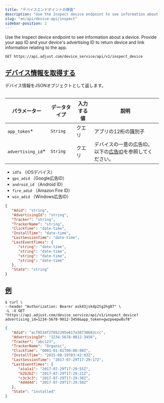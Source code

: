 ```yaml
---
title: "デバイスエンドポイントの検査"
description: "Use the Inspect device endpoint to see information about a device. Provide your app ID and your device's advertising ID to return device and link information relating to the app."
slug: "en/api/device-api/inspect"
sidebar-position: 2
---
```

Use the Inspect device endpoint to see information about a device. Provide your app ID and your device's advertising ID to return device and link information relating to the app.
<codeblock title="エンドポイント" highlight="/inspect_device"> 

```http
GET https://api.adjust.com/device_service/api/v1/inspect_device
```

</CodeBlock> 

[デバイス情報を取得する](fetch-device-information)
---------------------------------------

デバイス情報をJSONオブジェクトとして返します。
<table> 

|       パラメーター        |  データタイプ  | 入力する値 |                         説明                         |
|---------------------|----------|-------|----------------------------------------------------|
| `app_token`\*      | `String` | クエリ   | アプリの12桁の識別子                                        |
| `advertising_id`\* | `String` | クエリ   | デバイスの一意の広告ID。以下の[広告ID](#advertising-ids)を参照してください。 |

</Table> <accordion title="広告ID"> 

* `idfa` （iOSデバイス）
* `gps_adid` （Google広告ID）
* `android_id` （Android ID）
* `fire_adid` （Amazon Fire ID）
* `win_adid` （Windows広告ID）

</Accordion> <codeblock title="レスポンスの形式"> 

```json
{
   "Adid": "string",
   "AdvertisingId": "string",
   "Tracker": "string",
   "TrackerName": "string",
   "ClickTime": "date-time",
   "InstallTime": "date-time",
   "LastSessionTime": "date-time",
   "LastEventTimes": {
      "string": "date-time",
      "string": "date-time",
      "string": "date-time",
      "string": "date-time"
   },
   "State": "string"
}
```

</CodeBlock> 

[例](example)
------------

<codeblock title="cURL" highlight="advertising_id=1234-5678-9012-3456, app_token=gwzpeepw8uf8"> 

```console
$ curl \
--header "Authorization: Bearer ask43jskdp2tg2hg87" \
-L -X GET "https://api.adjust.com/device_service/api/v1/inspect_device?advertising_id=1234-5678-9012-3456&app_token=gwzpeepw8uf8"
```

</CodeBlock> <codeblock title="成功レスポンス（Successful response）"> 

```json
{
   "Adid": "acf8534f2f052395e617a38730682ccc",
   "AdvertisingId": "1234-5678-9012-3456",
   "Tracker": "abc123",
   "TrackerName": "Organic",
   "ClickTime": "0001-01-01T00:00:00Z",
   "InstallTime": "2015-08-19T03:42:03Z",
   "LastSessionTime": "2017-07-29T17:29:17Z",
   "LastEventTimes": {
      "a1a1a1": "2017-07-29T17:29:55Z",
      "b2b2b2": "2017-07-29T17:29:21Z",
      "c3c3c3": "2017-07-29T17:29:38Z",
      "4d4d4d": "2017-07-29T17:29:58Z"
   },
   "State": "installed"
}
```

</CodeBlock>

